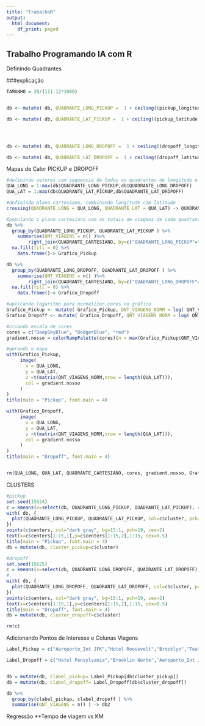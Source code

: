 ---
title: "TrabalhoR"
output:
  html_document:
    df_print: paged
---

## Trabalho Programando IA com R

Definindo Quadrantes

###explicação
```{r}
TAMANHO = 20/(111.12*1000)


db <- mutate( db, QUADRANTE_LONG_PICKUP =  1 + ceiling((pickup_longitude - (min(pickup_longitude))) /(TAMANHO) ) )

db <- mutate( db, QUADRANTE_LAT_PICKUP =  1 + ceiling((pickup_latitude - (min(pickup_latitude))) /(TAMANHO) ) )




db <- mutate( db, QUADRANTE_LONG_DROPOFF =  1 + ceiling((dropoff_longitude - (min(dropoff_longitude))) /(TAMANHO) ) )

db <- mutate( db, QUADRANTE_LAT_DROPOFF =  1 + ceiling((dropoff_latitude - (min(dropoff_latitude))) /(TAMANHO) ) )

```


Mapas de Calor PICKUP e DROPOFF
```{r}
#definindo vetores com sequencia de todos os quadrantes de longitude e latitude(1:máximo)
QUA_LONG = 1:max(db$QUADRANTE_LONG_PICKUP,db$QUADRANTE_LONG_DROPOFF)
QUA_LAT = 1:max(db$QUADRANTE_LAT_PICKUP,db$QUADRANTE_LAT_DROPOFF)

#definindo plano cartesiano, combinando longitude com latitude
crossing(QUADRANTE_LONG = QUA_LONG, QUADRANTE_LAT = QUA_LAT) -> QUADRANTE_CARTESIANO

#populando o plano cartesiano com os totais de viagens de cada quadrante
db %>% 
  group_by(QUADRANTE_LONG_PICKUP, QUADRANTE_LAT_PICKUP ) %>% 
    summarise(QNT_VIAGENS = n() )%>% 
        right_join(QUADRANTE_CARTESIANO, by=c("QUADRANTE_LONG_PICKUP"="QUADRANTE_LONG" , "QUADRANTE_LAT_PICKUP" = "QUADRANTE_LAT" )) %>% 
  na.fill(fill = 0) %>% 
    data.frame()-> Grafico_Pickup

db %>% 
  group_by(QUADRANTE_LONG_DROPOFF, QUADRANTE_LAT_DROPOFF ) %>% 
    summarise(QNT_VIAGENS = n() )%>% 
        right_join(QUADRANTE_CARTESIANO, by=c("QUADRANTE_LONG_DROPOFF"="QUADRANTE_LONG" , "QUADRANTE_LAT_DROPOFF" = "QUADRANTE_LAT" )) %>% 
  na.fill(fill = 0) %>% 
    data.frame()-> Grafico_Dropoff

#aplicando logaritmo para normalizar cores no gráfico
Grafico_Pickup <- mutate( Grafico_Pickup, QNT_VIAGENS_NORM = log( QNT_VIAGENS,30))   
Grafico_Dropoff <- mutate( Grafico_Dropoff, QNT_VIAGENS_NORM = log( QNT_VIAGENS,30))   

#criando escala de cores
cores = c("DeepSkyBlue", "DodgerBlue", "red")
gradient.nosso = colorRampPalette(cores)(n = max(Grafico_Pickup$QNT_VIAGENS_NORM) )

#gerando o mapa
with(Grafico_Pickup,
     image(
       x = QUA_LONG,
       y = QUA_LAT,
       z =t(matrix(QNT_VIAGENS_NORM,nrow = length(QUA_LAT))), 
       col = gradient.nosso
     )
)
title(main = "Pickup", font.main = 4)

with(Grafico_Dropoff,
     image(
       x = QUA_LONG,
       y = QUA_LAT,
       z =t(matrix(QNT_VIAGENS_NORM,nrow = length(QUA_LAT))), 
       col = gradient.nosso
     )
)
title(main = "Dropoff", font.main = 4)


rm(QUA_LONG, QUA_LAT, QUADRANTE_CARTESIANO, cores, gradient.nosso, Grafico_Pickup, Grafico_Dropoff)
```

CLUSTERS
```{r}
#pickup
set.seed(15624)
c = kmeans(x=select(db, QUADRANTE_LONG_PICKUP, QUADRANTE_LAT_PICKUP), center=15)
with( db, {
  plot(QUADRANTE_LONG_PICKUP, QUADRANTE_LAT_PICKUP, col=c$cluster, pch=20, cex=.1)
})
points(c$centers, col="dark gray", bg=15:1, pch=19, cex=2)
text(x=c$centers[1:15,1],y=c$centers[1:15,2],1:15, cex=0.5)
title(main = "Pickup", font.main = 4)
db = mutate(db, cluster_pickup=c$cluster)

#dropoff
set.seed(15625)
c = kmeans(x=select(db, QUADRANTE_LONG_DROPOFF, QUADRANTE_LAT_DROPOFF), center=15)
#, 
with( db, {
  plot(QUADRANTE_LONG_DROPOFF, QUADRANTE_LAT_DROPOFF, col=c$cluster, pch=20, cex=.1)
})
points(c$centers, col="dark gray", bg=15:1, pch=19, cex=2)
text(x=c$centers[1:15,1],y=c$centers[1:15,2],1:15, cex=0.5)
title(main = "Dropoff", font.main = 4)
db = mutate(db, cluster_dropoff=c$cluster)

rm(c)
```

Adicionando Pontos de Interesse e Colunas Viagens
```{r}
Label_Pickup = c("Aeroporto_Int JFK","Hotel Roosevelt","Brooklyn","Teatro Beacon","Prefeitura", "Hotel Plaza", "Biblioteca NY","Hotel Hudson","Parque Roosevelt","Empire State","Harlem","Museu Whitney", "Hotel Pensylvania", "Aeroporto_Reg LG", "Igreja OurLady")

Label_Dropoff = c("Hotel Pensylvania","Brooklin Norte","Aeroporto_Int JFK","Harlem","Parque Roosevelt","Hotel Plaza","Hotel Roosevelt","Bronx","Aeroporto_Reg LG","Teatro Beacon","Museu Whitney","Igreja OurLady","Prefeitura","Brooklin Sul","Hotel Hudson")


db = mutate(db, clabel_pickup= Label_Pickup[db$cluster_pickup])
db = mutate(db, clabel_dropoff= Label_Dropoff[db$cluster_dropoff])

db %>% 
  group_by(clabel_pickup, clabel_dropoff ) %>% 
  summarise(QNT_VIAGENS = n() ) -> db2
```























Regressão **Tempo de viagem vs KM
